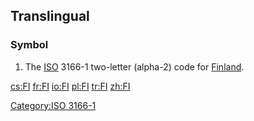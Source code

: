 ==Translingual==
===Symbol===
{{infl|mul|symbol}}
# The [[ISO]] 3166-1 two-letter (alpha-2) code for [[Finland]].

[[Category:ISO 3166-1]]

[[cs:FI]]
[[fr:FI]]
[[io:FI]]
[[pl:FI]]
[[tr:FI]]
[[zh:FI]]
